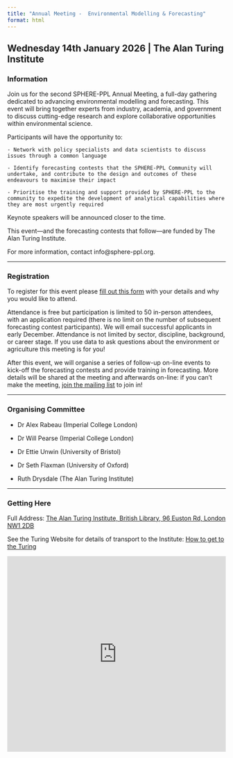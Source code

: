 ```yaml
---
title: "Annual Meeting -  Environmental Modelling & Forecasting"
format: html
---
```


## **Wednesday 14th January 2026** \| **The Alan Turing Institute**

### Information

Join us for the second SPHERE-PPL Annual Meeting, a full-day gathering dedicated to advancing environmental modelling and forecasting. This event will bring together experts from industry, academia, and government to discuss cutting-edge research and explore collaborative opportunities within environmental science. 


Participants will have the opportunity to:

	- Network with policy specialists and data scientists to discuss issues through a common language

	- Identify forecasting contests that the SPHERE-PPL Community will undertake, and contribute to the design and outcomes of these endeavours to maximise their impact

	- Prioritise the training and support provided by SPHERE-PPL to the community to expedite the development of analytical capabilities where they are most urgently required


Keynote speakers will be announced closer to the time.

This event—and the forecasting contests that follow—are funded by The Alan Turing Institute.

For more information, contact info@sphere-ppl.org.


------------------------------------------------------------------------

### Registration {#sec-reg}

To register for this event please [fill out this form](https://forms.gle/iy6jC3Xg3QrTjBM67) with your details and why you would like to attend.

Attendance is free but participation is limited to 50 in-person attendees, with an application required (there is no limit on the number of subsequent forecasting contest participants). We will email successful applicants in early December. Attendance is not limited by sector, discipline, background, or career stage. If you use data to ask questions about the environment or agriculture this meeting is for you!

After this event, we will organise a series of follow-up on-line events to kick-off the forecasting contests and provide training in forecasting. More details will be shared at the meeting and afterwards on-line: if you can't make the meeting, [join the mailing list](https://sphere-ppl.org/pages/get_involved.html) to join in!


------------------------------------------------------------------------

### Organising Committee

-   Dr Alex Rabeau (Imperial College London)

-   Dr Will Pearse (Imperial College London)

-   Dr Ettie Unwin (University of Bristol)

-   Dr Seth Flaxman (University of Oxford)

-   Ruth Drysdale (The Alan Turing Institute)

------------------------------------------------------------------------

### Getting Here

Full Address: [The Alan Turing Institute, British Library, 96 Euston Rd, London NW1 2DB](https://www.google.com/maps/dir//The+Alan+Turing+Institute,+British+Library,+96+Euston+Road,+London+NW1+2DB,+UK/@51.5293496,-0.1275516,15z/data=!4m8!4m7!1m0!1m5!1m1!1s0x48761b3b76b07c15:0xa6f7b8acf648fffd!2m2!1d-0.1275068!2d51.5293052?entry=ttu&g_ep=EgoyMDI0MTAwOS4wIKXMDSoASAFQAw%3D%3D)

See the Turing Website for details of transport to the Institute: [How to get to the Turing](https://www.turing.ac.uk/contact-us/how-get-alan-turing-institute)

<iframe src="https://www.google.com/maps/embed?pb=!1m14!1m8!1m3!1d4964.232238591681!2d-0.127273!3d51.52943!3m2!1i1024!2i768!4f13.1!3m3!1m2!1s0x48761b3b76b07c15%3A0xa6f7b8acf648fffd!2sThe%20Alan%20Turing%20Institute!5e0!3m2!1sen!2sus!4v1728983699168!5m2!1sen!2sus" width="100%" height="450" style="border:0;" allowfullscreen loading="lazy" referrerpolicy="no-referrer-when-downgrade">

</iframe>
